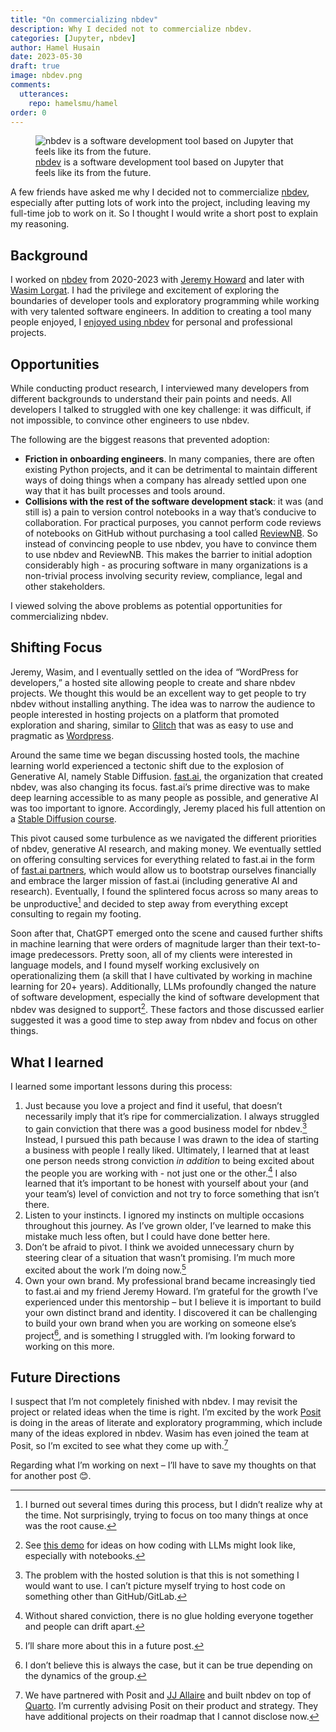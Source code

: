 ```yaml
---
title: "On commercializing nbdev"
description: Why I decided not to commercialize nbdev.
categories: [Jupyter, nbdev]
author: Hamel Husain
date: 2023-05-30
draft: true
image: nbdev.png
comments:
  utterances:
    repo: hamelsmu/hamel
order: 0
---
```


![[nbdev](https://nbdev.fast.ai) is a software development tool based on Jupyter that feels like its from the future.](nbdev.png)

A few friends have asked me why I decided not to commercialize [nbdev](https://nbdev.fast.ai/), especially after putting lots of work into the project, including leaving my full-time job to work on it. So I thought I would write a short post to explain my reasoning.

## Background

I worked on [nbdev](https://nbdev.fast.ai) from 2020-2023 with [Jeremy Howard](https://github.com/jph00) and later with [Wasim Lorgat](https://github.com/seem).  I had the privilege and excitement of exploring the boundaries of developer tools and exploratory programming while working with very talented software engineers.  In addition to creating a tool many people enjoyed, I [enjoyed using nbdev](https://nbdev.fast.ai/blog/posts/2022-07-28-nbdev2/) for personal and professional projects.

## Opportunities

While conducting product research, I interviewed many developers from different backgrounds to understand their pain points and needs. All developers I talked to struggled with one key challenge: it was difficult, if not impossible, to convince other engineers to use nbdev.

The following are the biggest reasons that prevented adoption:

-  **Friction in onboarding engineers**.  In many companies, there are often existing Python projects, and it can be detrimental to maintain different ways of doing things when a company has already settled upon one way that it has built processes and tools around.
-  **Collisions with the rest of the software development stack**: it was (and still is) a pain to version control notebooks in a way that's conducive to collaboration.  For practical purposes, you cannot perform code reviews of notebooks on GitHub without purchasing a tool called [ReviewNB](https://www.reviewnb.com/). So instead of convincing people to use nbdev, you have to convince them to use nbdev and ReviewNB.  This makes the barrier to initial adoption considerably high - as procuring software in many organizations is a non-trivial process involving security review, compliance, legal and other stakeholders.

I viewed solving the above problems as potential opportunities for commercializing nbdev.

## Shifting Focus

Jeremy, Wasim, and I eventually settled on the idea of "WordPress for developers," a hosted site allowing people to create and share nbdev projects.  We thought this would be an excellent way to get people to try nbdev without installing anything. The idea was to narrow the audience to people interested in hosting projects on a platform that promoted exploration and sharing, similar to [Glitch](https://glitch.com/) that was as easy to use and pragmatic as [Wordpress](https://wordpress.com/).

Around the same time we began discussing hosted tools, the machine learning world experienced a tectonic shift due to the explosion of Generative AI, namely Stable Diffusion.  [fast.ai](https://fast.ai), the organization that created nbdev, was also changing its focus.  fast.ai's prime directive was to make deep learning accessible to as many people as possible, and generative AI was too important to ignore. Accordingly, Jeremy placed his full attention on a [Stable Diffusion course](https://course.fast.ai/Lessons/lesson9.html).

This pivot caused some turbulence as we navigated the different priorities of nbdev, generative AI research, and making money.  We eventually settled on offering consulting services for everything related to fast.ai in the form of [fast.ai partners](https://www.fast.ai/partners.html), which would allow us to bootstrap ourselves financially and embrace the larger mission of fast.ai (including generative AI and research). Eventually, I found the splintered focus across so many areas to be unproductive[^2] and decided to step away from everything except consulting to regain my footing.

Soon after that, ChatGPT emerged onto the scene and caused further shifts in machine learning that were orders of magnitude larger than their text-to-image predecessors.  Pretty soon, all of my clients were interested in language models, and I found myself working exclusively on operationalizing them (a skill that I have cultivated by working in machine learning for 20+ years).  Additionally, LLMs profoundly changed the nature of software development, especially the kind of software development that nbdev was designed to support[^3].  These factors and those discussed earlier suggested it was a good time to step away from nbdev and focus on other things.

## What I learned

I learned some important lessons during this process:

1. Just because you love a project and find it useful, that doesn't necessarily imply that it's ripe for commercialization.  I always struggled to gain conviction that there was a good business model for nbdev.[^4] Instead, I pursued this path because I was drawn to the idea of starting a business with people I really liked.  Ultimately, I learned that at least one person needs strong conviction _in addition_ to being excited about the people you are working with - not just one or the other.[^5]  I also learned that it's important to be honest with yourself about your (and your team's) level of conviction and not try to force something that isn't there.
2. Listen to your instincts. I ignored my instincts on multiple occasions throughout this journey.  As I've grown older, I've learned to make this mistake much less often, but I could have done better here.
3. Don't be afraid to pivot.  I think we avoided unnecessary churn by steering clear of a situation that wasn't promising.  I'm much more excited about the work I'm doing now.[^6]
4. Own your own brand.  My professional brand became increasingly tied to fast.ai and my friend Jeremy Howard. I'm grateful for the growth I've experienced under this mentorship -- but I believe it is important to build your own distinct brand and identity.  I discovered it can be challenging to build your own brand when you are working on someone else's project[^7], and is something I struggled with.  I'm looking forward to working on this more.

## Future Directions

I suspect that I'm not completely finished with nbdev.  I may revisit the project or related ideas when the time is right. I'm excited by the work [Posit](https://posit.co) is doing in the areas of literate and exploratory programming, which include many of the ideas explored in nbdev.  Wasim has even joined the team at Posit, so I'm excited to see what they come up with.[^8]

Regarding what I'm working on next -- I'll have to save my thoughts on that for another post 😊.

[^1]: We also decided to run a fastai conference in person in Australia at the same time.
[^2]: I burned out several times during this process, but I didn't realize why at the time.  Not surprisingly, trying to focus on too many things at once was the root cause. 
[^3]: See [this demo](https://www.loom.com/share/5ab26344119440a5b70ce4094827d9e3) for ideas on how coding with LLMs might look like, especially with notebooks.
[^4]: The problem with the hosted solution is that this is not something I would want to use.  I can't picture myself trying to host code on something other than GitHub/GitLab.
[^5]: Without shared conviction, there is no glue holding everyone together and people can drift apart. 
[^6]: I'll share more about this in a future post.
[^7]: I don't believe this is always the case, but it can be true depending on the dynamics of the group.
[^8]: We have partnered with Posit and [JJ Allaire](https://en.wikipedia.org/wiki/Joseph_J._Allaire) and built nbdev on top of [Quarto](https://quarto.org/).  I'm currently advising Posit on their product and strategy.  They have additional projects on their roadmap that I cannot disclose now.
